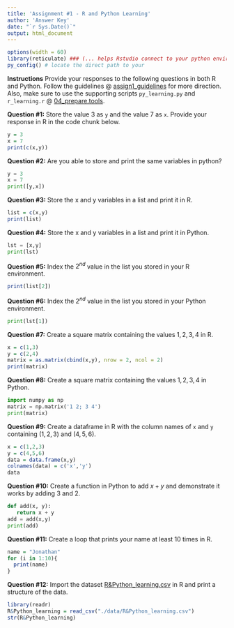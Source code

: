 ---
title: 'Assignment #1 - R and Python Learning'
author: 'Answer Key'
date: "`r Sys.Date()`"
output: html_document
---

```{r message=FALSE, warning=FALSE, include=FALSE}
options(width = 60)
library(reticulate) ### (... helps Rstudio connect to your python enviroment.)
py_config() # locate the direct path to your 

```

**Instructions** Provide your responses to the following questions in both R and Python. 
Follow the guidelines @  [assign1_guidelines](https://github.com/jkorn81/cu-hsp-learning/tree/main/assignments/assignment1) for more direction.
Also, make sure to use the supporting scripts `py_learning.py` and `r_learning.r` @ [04_prepare.tools](https://github.com/jkorn81/cu-hsp-learning/tree/main/04_prepare.tools).


**Question #1:** Store the value 3 as `y` and the value 7 as `x`. 
Provide your response in R in the code chunk below. 

```{r}
y = 3
x = 7
print(c(x,y))
```

**Question #2:** Are you able to store and print the same variables in python?

```{python}
y = 3
x = 7
print([y,x])
```

**Question #3:** Store the x and y variables in a list and print it in R. 

```{r}
list = c(x,y)
print(list)
```

**Question #4:** Store the x and y variables in a list and print it in Python. 

```{python}
lst = [x,y]
print(lst)
```

**Question #5:** Index the $2^{nd}$ value in the list you stored in your R environment.

```{r}
print(list[2])
```

**Question #6:** Index the $2^{nd}$ value in the list you stored in your Python environment.

```{python}
print(lst[1])
```

**Question #7:** Create a square matrix containing the values $1,2,3,4$ in R. 

```{r}
x = c(1,3)
y = c(2,4)
matrix = as.matrix(cbind(x,y), nrow = 2, ncol = 2) 
print(matrix)
```

**Question #8:** Create a square matrix containing the values $1,2,3,4$ in Python. 

```{python}
import numpy as np 
matrix = np.matrix('1 2; 3 4')
print(matrix)
```

**Question #9:** Create a dataframe in R with the column names of `x` and `y` containing $(1,2,3)$ and $(4,5,6)$.

```{r}
x = c(1,2,3)
y = c(4,5,6)
data = data.frame(x,y)
colnames(data) = c('x','y')
data
```

**Question #10:** Create a function in Python to add $x+y$ and demonstrate it works by adding $3$ and $2$.

```{python}
def add(x, y): 
   return x + y
add = add(x,y) 
print(add)
```

**Question #11:** Create a loop that prints your name at least 10 times in R. 

```{r}
name = "Jonathan"
for (i in 1:10){
  print(name) 
}
```

**Question #12:** Import the dataset [R&Python_learning.csv](https://github.com/jkorn81/cu-hsp-learning/blob/main/data/Hiccups.csv) in R and print a structure of the data. 

```{r}
library(readr)
R&Python_learning = read_csv("./data/R&Python_learning.csv")
str(R&Python_learning)
```


